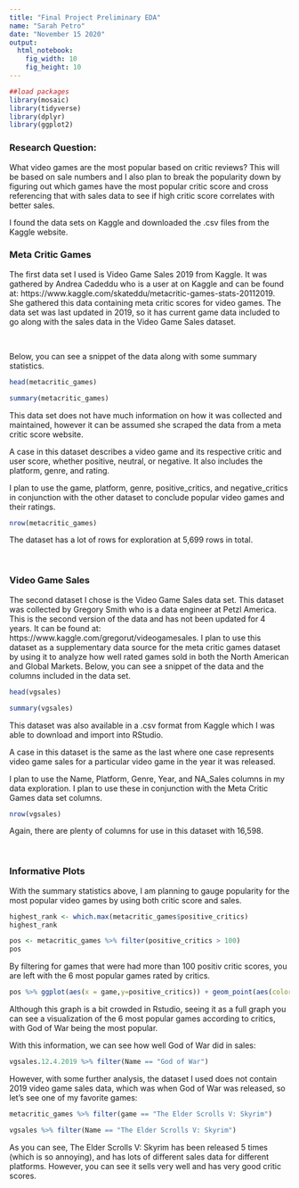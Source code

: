 ```yaml
---
title: "Final Project Preliminary EDA"
name: "Sarah Petro"
date: "November 15 2020"
output: 
  html_notebook: 
    fig_width: 10
    fig_height: 10
---
```

```r
##load packages
library(mosaic)
library(tidyverse)
library(dplyr)
library(ggplot2)
```


### Research Question: 

What video games are the most popular based on critic reviews? This will be based on sale numbers and I also plan to break the popularity down by figuring out which games have the most popular critic score and cross referencing that with sales data to see if high critic score correlates with better sales.

I found the data sets on Kaggle and downloaded the .csv files from the Kaggle website.


### Meta Critic Games
The first data set I used is Video Game Sales 2019 from Kaggle. It was gathered by Andrea Cadeddu who is a user at on Kaggle and can be found at: https://www.kaggle.com/skateddu/metacritic-games-stats-20112019. She gathered this data containing meta critic scores for video games. The data set was last updated in 2019, so it has current game data included to go along with the sales data in the Video Game Sales dataset.

<br>

Below, you can see a snippet of the data along with some summary statistics. 
```r
head(metacritic_games)
```
```r
summary(metacritic_games)
```
This data set does not have much information on how it was collected and maintained, however it can be assumed she scraped the data from a meta critic score website.

A case in this dataset describes a video game and its respective critic and user score, whether positive, neutral, or negative. It also includes the platform, genre, and rating.

I plan to use the game, platform, genre, positive_critics, and negative_critics in conjunction with the other dataset to conclude popular video games and their ratings.

```r
nrow(metacritic_games)
```
The dataset has a lot of rows for exploration at 5,699 rows in total.

<br>

### Video Game Sales
The second dataset I chose is the Video Game Sales data set. This dataset was collected by Gregory Smith who is a data engineer at Petzl America. This is the second version of the data and has not been updated for 4 years. It can be found at: https://www.kaggle.com/gregorut/videogamesales.
I plan to use this dataset as a supplementary data source for the meta critic games dataset by using it to analyze how well rated games sold in both the North American and Global Markets.
Below, you can see a snippet of the data and the columns included in the data set.
```r
head(vgsales)
```
```r
summary(vgsales)
```
This dataset was also available in a .csv format from Kaggle which I was able to download and import into RStudio.

A case in this dataset is the same as the last where one case represents video game sales for a particular video game in the year it was released.

I plan to use the Name, Platform, Genre, Year, and NA_Sales columns in my data exploration. I plan to use these in conjunction with the Meta Critic Games data set columns.

```r
nrow(vgsales)
```
Again, there are plenty of columns for use in this dataset with 16,598.

<br> 

### Informative Plots
With the summary statistics above, I am planning to gauge popularity for the most popular video games by using both critic score and sales.



```r
highest_rank <- which.max(metacritic_games$positive_critics)
highest_rank
```
```r
pos <- metacritic_games %>% filter(positive_critics > 100)
pos
```
By filtering for games that were had more than 100 positiv critic scores, you are left with the 6 most popular games rated by critics.

```r
pos %>% ggplot(aes(x = game,y=positive_critics)) + geom_point(aes(color=game)) + theme(axis.text.x = element_text(angle = 60, vjust = 1, hjust=1))
```
Although this graph is a bit crowded in Rstudio, seeing it as a full graph you can see a visualization of the 6 most popular games according to critics, with God of War being the most popular.

With this information, we can see how well God of War did in sales:
```r
vgsales.12.4.2019 %>% filter(Name == "God of War")
```
However, with some further analysis, the dataset I used does not contain 2019 video game sales data, which was when God of War was released, so let's see one of my favorite games:

```r
metacritic_games %>% filter(game == "The Elder Scrolls V: Skyrim")
```
```r
vgsales %>% filter(Name == "The Elder Scrolls V: Skyrim")
```

As you can see, The Elder Scrolls V: Skyrim has been released 5 times (which is so annoying), and has lots of different sales data for different platforms. However, you can see it sells very well and has very good critic scores.

